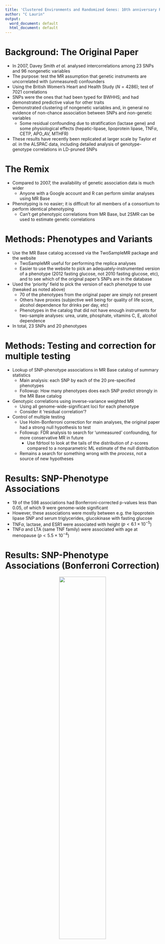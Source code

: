 ```yaml
---
title: 'Clustered Environments and Randomized Genes: 10th anniversary Remix'
author: "C Laurin"
output:
  word_document: default
  html_document: default
---
```


# Background: The Original Paper

- In 2007, Davey Smith _et al._ analysed intercorrelations among 23 SNPs and 96 nongenetic variables
- The purpose: test the MR assumption that genetic instruments are uncorrelated with (unmeasured) confounders
- Using the British Women's Heart and Health Study ($N = 4286$); test of $7021$ correlations 
- SNPs were the ones that had been typed for BWHHS; and had demonstrated predictive value for other traits  
- Demonstrated clustering of nongenetic variables and, in general no evidence of non-chance association between SNPs and non-genetic variables
    + Some residual confounding due to stratification (lactase gene) and some physiological effects (hepatic-lipase, lipoprotein lipase, TNF$\alpha$, CETP, APO_AV, MTHFR)
- These results have recently been replicated at larger scale by Taylor _et al._ in the ALSPAC data, including detailed analysis of genotype-genotype correlations in LD-pruned SNPs


# The Remix
- Compared to 2007, the availability of genetic association data is much wider
    + Anyone with a Google account and R can perform similar analyses using MR Base
- Phenotyping is no easier; it is difficult for all members of a consortium to perform identical phenotyping
    + Can't get phenotypic correlations from MR Base, but 2SMR can be used to estimate genetic correlations 


# Methods: Phenotypes and Variants
- Use the MR Base catalog accessed via the TwoSampleMR package and the website
    + TwoSampleMR useful for performing the replica analyses
    + Easier to use the website to pick an adequately-instrumented version of a phenotype (2012 fasting glucose, not 2010 fasting glucose, etc), and to see which of the original paper's SNPs are in the database
- Used the 'priority' field to pick the version of each phenotype to use (tweaked as noted above)
    + 70 of the phenotypes from the original paper are simply not present 
    + Others have proxies (subjective well being for quality of life score, alcohol dependence for drinks per day, etc)
    + Phenotypes in the catalog that did not have enough instruments for two-sample analyses: urea, urate, phosphate, vitamins C, E, alcohol dependence
- In total, 23 SNPs and 20 phenotypes 

# Methods: Testing and correction for multiple testing
- Lookup of SNP-phenotype associations in MR Base catalog of summary statistics
    + Main analysis: each SNP by each of the 20 pre-specified phenotypes
    + Followup: How many phenotypes does each SNP predict strongly in the MR Base catalog
- Genotypic correlations using inverse-variance weighted MR
    + Using all genome-wide-significant loci for each phenotype
    + Consider it 'residual correlation'?
- Control of multiple testing
    + Use Holm-Bonferroni correction for main analyses, the original paper had a strong null hypothesis to test
    + Followup: FDR analysis to search for 'unmeasured' confounding, for more conservative MR in future
        - Use fdrtool to look at the tails of the distribution of $z$-scores compared to a nonparametric ML estimate of the null distribution
    + Remains a search for something wrong with the _process_, not a source of new hypotheses


# Results: SNP-Phenotype Associations
- 19 of the 598 associations had Bonferroni-corrected p-values less than 0.05, of which 9 were genome-wide significant
- However, these associations were mostly between e.g. the lipoprotein lipase SNP and serum triglycerides, glucokinase with fasting glucose
- TNF$\alpha$, lactase, and ESR1 were associated with height ($p<6.1\times 10^{-5}$)
- TNF$\alpha$ and LTA (same TNF family) were associated with age at menopause ($p < 5.5 \times 10^{-4}$)


# Results: SNP-Phenotype Associations (Bonferroni Correction)
<center>
![](../bonfiplot.jpg){width=55%}
</center>

# Results: SNP-Phenotype Associations (FDR)
<center>
![](../fdriplot.jpg){width=55%}
</center>


# Results: Following up the seven SNPs
- Lactase ($rs4988235$), CETP ($rs708272$), APO_AV ($rs3135506$), HL ($rs1800588$), LPL ($rs328$), TNF$\alpha$ ($rs1800629$), MTHFR ($rs1801133$) were identified by the original authors as being correlated with environmental phenotypes
    + Lactase in particular was thought to represent residual population stratification
- In this analysis, CETP was strongly associated with many lipid measurements, MTHFR did not have associations in the MR Base catalog (other than glycoproteins), and lactase was associated with lipids (TC) and body size (height, hip circumference)

# Results: The seven SNPs

<center>
![](../fdr_3_comparison.jpg){width=97.5%}
</center>

# Results: Genetic correlations
- The body size measures (height, weight, BMI, birth weight) and lipids (TG, TC) were strongly associated, as expected 
- Conventional associations (BMI and age at menarche, BMI and urate) were similarly genome-wide significantly associated
- More interesting, exposure to outcome:
    + Total cholesterol and serum vitamin E  (+, $p < 2\times 10^{-5}$)
    + Height and platelet count (+, $p<8\times 10^{-4}$)
    + Years of schooling, Age at menarche, (-, $p<6.1\times 10^{-3}$)
    + Height, Years of schooling (+, $p < 1.4\times 10^{-5}$)
    + BMI, Father's age at death (-, $p< 7.6\times 10^{-3}$)


# Results: Genetic correlations (Bonferroni Correction)
<center>
![](../gcbonplot.jpg){width=55%}
</center>


# Results: Genetic correlations (FDR)
<center>
![](../gcfdrplot.jpg){width=60%}
</center>

# Conclusions
- Agreement with the original and the 2017 replication by Taylor _et al._
    + The confounder-associated SNPs in the original (lactase and TNF$\alpha$) also predict many variables
- Genetic correlation of body size with other traits--just like nongenetic analyses
    + Lactase is a problem for MRs of milk intake
- Taylor _et al._ call for better identification of pleiotropy/residual confounding in polygenic risk scores
    + FDR analyses are one way to identify pleiotropic paths
- Next steps
  + Address overlap between consortia, differential adjustment for confounders in substudies 
  + ALOX5AP's SNPs have changed names, haven't checked the remainder (silent errors?)
